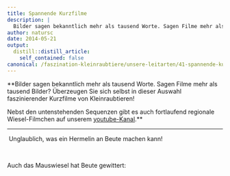 ```yaml
---
title: Spannende Kurzfilme
description: |
  Bilder sagen bekanntlich mehr als tausend Worte. Sagen Filme mehr als tausend Bilder? Überzeugen Sie sich selbst in dieser Auswahl faszinierender Kurzfilme von Kleinraubtieren!
author: natursc
date: 2014-05-21
output:
  distill::distill_article:
    self_contained: false
canonical: /faszination-kleinraubtiere/unsere-leitarten/41-spannende-kurzfilme
---
```



**Bilder sagen bekanntlich mehr als tausend Worte. Sagen Filme mehr als
tausend Bilder? Überzeugen Sie sich selbst in dieser Auswahl
faszinierender Kurzfilme von Kleinraubtieren!  
  
Nebst den untenstehenden Sequenzen gibt es auch fortlaufend regionale
Wiesel-Filmchen auf unserem
[youtube-Kanal](https://www.youtube.com/channel/UC3WA9IQb1p8hvPwSAHeefSQ/videos).**

------------------------------------------------------------------------

 Unglaublich, was ein Hermelin an Beute machen kann!

 

Auch das Mauswiesel hat Beute gewittert:

 

 

<!--http://wieselundco.ch/faszination-kleinraubtiere/unsere-leitarten/41-spannende-kurzfilme-->
